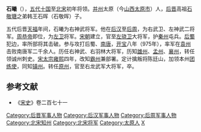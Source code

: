 '''石曦'''（{{bd|920年||993年|catIdx=S}}），[[五代十国|五代十国]]至[[北宋|北宋]]初年将领。[[并州|并州]]太原（今[[山西|山西]][[太原市|太原市]]）人，[[后晋|后晋]]高祖[[石敬瑭|石敬瑭]]之弟韩王石晖（石敬晖）子。

五代后晋[[天福_(后晋)|天福]]年间，石曦为右神武将军。他在[[后汉|后汉]]至[[后周|后周]]，为右武卫、左神武二将军。[[周恭帝|周恭帝]]即位，为[[左卫|左卫]]将军。[[宋朝|宋朝]]建立，官至[[左骁卫|左骁卫]]大将军，护[[秦州|秦州]]屯兵。[[后蜀|后蜀]]犯边，率所部将其击破。参与攻打后蜀、[[南唐|南唐]]，[[开宝|开宝]]八年（975年），率军在[[袁州|袁州]]击败南唐军二千余人。历任右神武、右羽林大将军，历知[[雄州|雄州]]、[[孟州|孟州]]、[[襄州|襄州]]，转任领诚州刺史。[[宋太宗|宋太宗]][[雍熙|雍熙]]四年，改知[[霸州|霸州]]兼部署。定计擒叛将陈廷山，加领本州[[团练使|团练使]]，同知[[镇州|镇州]]。转任[[原州|原州]]，官至右龙武军大将军，卒。

==参考文献==
* 《[[宋史|宋史]]》卷二百七十一
{{DEFAULTSORT:S}}
[[Category:后晋军事人物|Category:后晋军事人物]]
[[Category:后汉军事人物|Category:后汉军事人物]]
[[Category:后周军事人物|Category:后周军事人物]]
[[Category:北宋知州|Category:北宋知州]]
[[Category:北宋将军|Category:北宋将军]]
[[Category:太原人|Category:太原人]]
[[Category:石姓|X]]